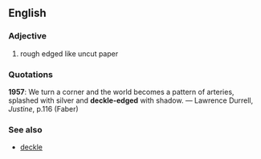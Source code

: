 ==English==
===Adjective===
#rough edged like uncut paper
===Quotations===
'''1957''': We turn a corner and the world becomes a pattern of arteries, splashed with silver and '''deckle-edged''' with shadow. &mdash; Lawrence Durrell, ''Justine'', p.116 (Faber)
===See also===
*[[deckle]]